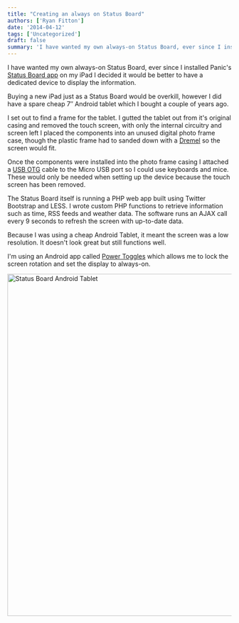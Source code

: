 ```yaml
---
title: "Creating an always on Status Board"
authors: ['Ryan Fitton']
date: '2014-04-12'
tags: ['Uncategorized']
draft: false
summary: 'I have wanted my own always-on Status Board, ever since I installed Panic&#8217;s Status Board app on my iPad I decided it would be better to have a dedicated device to display the information. Buying a new iPad just as a Status Board would be overkill, however I did have a spare cheap 7&#8243; Android ...'
---
```


I have wanted my own always-on Status Board, ever since I installed Panic's [Status Board app](https://panic.com/statusboard/) on my iPad I decided it would be better to have a dedicated device to display the information.

Buying a new iPad just as a Status Board would be overkill, however I did have a spare cheap 7″ Android tablet which I bought a couple of years ago.

I set out to find a frame for the tablet. I gutted the tablet out from it's original casing and removed the touch screen, with only the internal circuitry and screen left I placed the components into an unused digital photo frame case, though the plastic frame had to sanded down with a [Dremel](http://www.amazon.co.uk/gp/product/B0078LENZC/ref=as_li_ss_tl?ie=UTF8&camp=1634&creative=19450&creativeASIN=B0078LENZC&linkCode=as2&tag=ryanfittoncou-21)  so the screen would fit.

Once the components were installed into the photo frame casing I attached a [USB OTG](http://www.amazon.co.uk/gp/product/B0064GZAIQ/ref=as_li_ss_tl?ie=UTF8&camp=1634&creative=19450&creativeASIN=B0064GZAIQ&linkCode=as2&tag=ryanfittoncou-21)  cable to the Micro USB port so I could use keyboards and mice. These would only be needed when setting up the device because the touch screen has been removed.

The Status Board itself is running a PHP web app built using Twitter Bootstrap and LESS. I wrote custom PHP functions to retrieve information such as time, RSS feeds and weather data. The software runs an AJAX call every 9 seconds to refresh the screen with up-to-date data.

Because I was using a cheap Android Tablet, it meant the screen was a low resolution. It doesn't look great but still functions well.

I'm using an Android app called [Power Toggles](https://play.google.com/store/apps/details?id=com.painless.pc) which allows me to lock the screen rotation and set the display to always-on.

  <img
    loading="lazy"
    src="/cdn-cgi/image/quality=75,format=webp/static/img/blog/2014/04/IMG_20140412_150648-1024x768.jpg"
    alt="Status Board Android Tablet"
    width="1024"
    height="768"
  />
